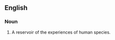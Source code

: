 ==English==
{{wikipedia}}
===Noun===
{{en-noun|-|sg=[[collective]] [[unconscious]]}}

# {{psychology}} A reservoir of the experiences of human species.